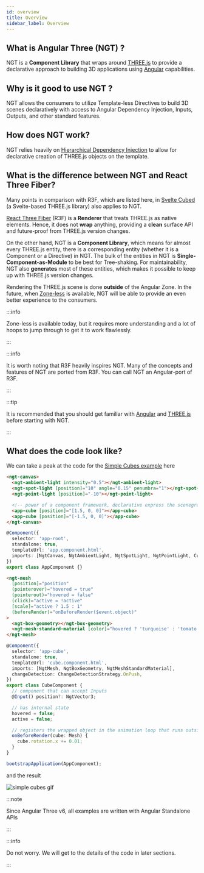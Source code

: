 ```yaml
---
id: overview
title: Overview
sidebar_label: Overview
---
```



## What is Angular Three (NGT) ?

NGT is a **Component Library** that wraps around [THREE.js](https://threejs.org/) to provide a declarative approach to building 3D applications using [Angular](https://angular.io/) capabilities.

## Why is it good to use NGT ?

NGT allows the consumers to utilize Template-less Directives to build 3D scenes declaratively with access to Angular Dependency Injection, Inputs, Outputs, and other standard features.

## How does NGT work?

NGT relies heavily on [Hierarchical Dependency Injection](https://angular.io/guide/hierarchical-dependency-injection) to allow for declarative creation of THREE.js objects on the template.

## What is the difference between NGT and React Three Fiber?

Many points in comparison with R3F, which are listed here, in [Svelte Cubed](https://svelte-cubed.vercel.app/docs/faqs#how-is-it-different-from-x-react-three-fiber) (a Svelte-based THREE.js library) also applies to NGT.

[React Three Fiber](https://github.com/pmndrs/react-three-fiber) (R3F) is a **Renderer** that treats THREE.js as native elements. Hence, it does not **wrap** anything, providing a **clean** surface API and future-proof from THREE.js version changes.

On the other hand, NGT is a **Component Library**, which means for almost every THREE.js entity, there is a corresponding entity (whether it is a Component or a Directive) in NGT. The bulk of the entities in NGT is **Single-Component-as-Module** to be best for Tree-shaking. For maintainability, NGT also **generates** most of these entities, which makes it possible to keep up with THREE.js version changes.

Rendering the THREE.js scene is done **outside** of the Angular Zone. In the future, when [Zone-less](https://angular.io/guide/roadmap#leverage-full-framework-capabilities-with-zonejs-opt-out) is available, NGT will be able to provide an even better experience to the consumers.

:::info

Zone-less is available today, but it requires more understanding and a lot of hoops to jump through to get it to work flawlessly.

:::

:::info

It is worth noting that R3F heavily inspires NGT. Many of the concepts and features of NGT are ported from R3F. You can call NGT an Angular-port of R3F.

:::

:::tip

It is recommended that you should get familiar with [Angular](https://angular.io) and [THREE.js](https://threejs.org) before starting with NGT.

:::

## What does the code look like?

We can take a peak at the code for the [Simple Cubes example](https://stackblitz.com/edit/angular-ivy-hxkcf9?file=src/app/app.component.ts) here

<Tabs>
<TabItem value="appComponentHtml" label="app.component.html" default>

```html
<ngt-canvas>
  <ngt-ambient-light intensity="0.5"></ngt-ambient-light>
  <ngt-spot-light [position]="10" angle="0.15" penumbra="1"></ngt-spot-light>
  <ngt-point-light [position]="-10"></ngt-point-light>

  <!-- power of a component framework, declarative express the scenegraph that has life-cycle hooks -->
  <app-cube [position]="[1.5, 0, 0]"></app-cube>
  <app-cube [position]="[-1.5, 0, 0]"></app-cube>
</ngt-canvas>
```

</TabItem>

<TabItem value="appComponentTs" label="app.component.ts">

```ts
@Component({
  selector: 'app-root',
  standalone: true,
  templateUrl: 'app.component.html',
  imports: [NgtCanvas, NgtAmbientLight, NgtSpotLight, NgtPointLight, CubeComponent]
})
export class AppComponent {}
```

</TabItem>

<TabItem value="cubeComponentHtml" label="cube.component.html">

```html
<ngt-mesh
  [position]="position"
  (pointerover)="hovered = true"
  (pointerout)="hovered = false"
  (click)="active = !active"
  [scale]="active ? 1.5 : 1"
  (beforeRender)="onBeforeRender($event.object)"
>
  <ngt-box-geometry></ngt-box-geometry>
  <ngt-mesh-standard-material [color]="hovered ? 'turquoise' : 'tomato'"></ngt-mesh-standard-material>
</ngt-mesh>
```

</TabItem>

<TabItem value="cubeComponentTs" label="cube.component.ts">

```ts
@Component({
  selector: 'app-cube',
  standalone: true,
  templateUrl: 'cube.component.html',
  imports: [NgtMesh, NgtBoxGeometry, NgtMeshStandardMaterial],
  changeDetection: ChangeDetectionStrategy.OnPush,
})
export class CubeComponent {
  // component that can accept Inputs
  @Input() position?: NgtVector3;

  // has internal state
  hovered = false;
  active = false;

  // registers the wrapped object in the animation loop that runs outside of Angular Zone
  onBeforeRender(cube: Mesh) {
    cube.rotation.x += 0.01;
  }
}
```

</TabItem>

<TabItem value="mainTs" label="main.ts">

```ts
bootstrapApplication(AppComponent);
```

</TabItem>

</Tabs>

and the result

![simple cubes gif](/img/intro-ngt.gif)

:::note

Since Angular Three v6, all examples are written with Angular Standalone APIs

:::

:::info

Do not worry. We will get to the details of the code in later sections.

:::
